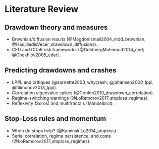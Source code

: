 
# Literature Review

## Drawdown theory and measures
- Brownian/diffusion results (@MagdonIsmail2004_mdd_brownian; @HadjiliadisVecer_drawdown_diffusions).
- CED and CDaR risk frameworks (@GoldbergMahmoud2014_ced; @Chekhlov2005_cdar).

## Predicting drawdowns and crashes
- LPPL and critiques (@sornette2003_whycrash; @johansen2000_lppl; @filimonov2013_lppl).
- Correlation eigenvalue spikes (@Conlon2010_drawdown_correlation).
- Regime-switching warnings (@LoRemorov2017_stoploss_regimes).
- Reflexivity (Soros) and multifractals (Mandelbrot).

## Stop-Loss rules and momentum
- When do stops help? (@KaminskiLo2014_stoploss)
- Serial correlation, regime persistence, and costs (@LoRemorov2017_stoploss_regimes).
